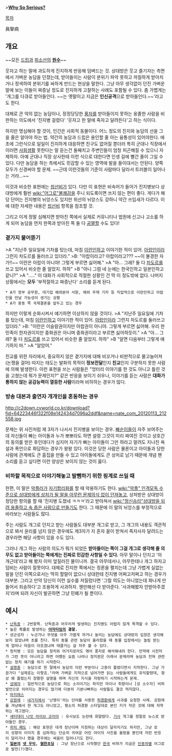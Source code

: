 >'''[[조커(다크 나이트)|Why So Serious?]]'''

[[목차]]

眞摯病

== 개요 ==
~~모든 [[드립]]과 [[취소선]]의 '''[[원수]]'''~~

웃자고 하는 말에 과도하게 진지하게 반응해 덤벼드는 것. 상대방은 웃고 즐기자는 측면에서 가벼운 농담을 던졌는데, 받아들이는 사람이 분위기 파악 못하고 까칠하게 받아치거나 정색하여 분위기를 싸하게 만드는 현상을 말한다. 그냥 아무 생각없이 던진 가벼운 말에 보는 이들이 짜증날 정도로 진지하게 고찰하는 사례도 포함될 수 있다. 좀 가볍게는 '개그를 다큐로 받아들인다. ~~는 옛말이고 지금은 '''인신공격'''으로 받아들인다.~~'라고도 한다.

대체로 큰 악의 없는 농담이나, 정정당당한 [[풍자]]를 받아들이지 못하는 옹졸한 사람을 비판하는 의도에서 '진지병 걸렸다' '웃자고 한 말에 죽자고 달려든다'고 하는 식이다.

하지만 명심해야 할 것이, 인간은 사회적 동물이다. 어느 정도의 진지와 농담의 선을 그을 줄은 알아야 하는 법. 약간의 농담과 드립은 용인할 줄 아는 융통성이 있어야한다. 애초에 그런식으로 일일이 진지하게 대응하면 친구도 없어질 뿐더러 특히 군대나 직장에서 이러면 [[사회생활]] 못한다는 말 듣는건 둘째치고 주변인들이 엄청 피곤해질 수 있으니 자제하자. 아예 군대나 직장 상사한테 이런 식으로 대한다면 인생 길에 빨간 줄이 그일 수 있다. 다만 농담을 하는 측에서도 민감할 수 있는 영역에 발을 들이대서는 안된다. 양쪽 모두가 신경써야 할 문제. ~~근데 이런것들의 기준이 사람마다 달라서 트러블이 일어나는 거라...~~

이것과 비슷한 표현에는 [[씹선비]]가 있다. 다만 이 표현은 비속어가 들어가 진지병보다 상대방에게 훨씬 [[wiki:"어그로"불쾌감]]을 주니 되도록이면 쓰지 않는 편이 좋다. 게다가 해당 단어는 진지병의 뉘앙스도 있지만 위선의 뉘앙스도 강하니 약간 쓰임새가 다르다. 이에 대한 자세한 내용은 [[씹선비]] 항목을 참조할 것.

그리고 이게 정말 심해지면 받아친 쪽에서 실제로 커뮤니티나 법원에 신고나 고소를 하게 되어 농담을 먼저 한쪽과 받아친 쪽 둘 다 [[공멸]]할 수도 있다!

=== 곁가지 물어뜯기 ===
>A "지난주 일요일에 기차를 탔는데, 마침 [[이란인]]하고 이야기한 적이 있어. [[아랍인]]이라 그런지 차도르를 둘러쓰고 있더라."
>B: "아랍이라고? 아랍이라고??? ~~이 불경한 자가!!~~ 이란은 아랍이 아니야! 그렇게 부르면 싫어해."
>A "아... 그래? 둘 다 [[차도르]]를 쓰고 있어서 비슷한 줄 알았지. 하하"
>B "아니 그럼 네 눈에는 한국인하고 일본인하고 같니?"
>A "....."
이 대화가 사회적으로 적절한 상황인 건 딱 이 정도밖에 없다. 나머지 상황에서는 '''모두''' '부적절하고 짜증난다' 소리를 듣게 된다.
 * A가 정부 공무원, 대기업 해외분야 사원, 해외 주재 기자 등 직업적으로 이란인하고 아랍인을 만날 가능성이 생기는 상황
 * A가 중동 쪽 국제결혼을 앞두고 있는 경우

하지만 이렇게 순화시켜서 얘기하면 이상하지 않을 것이다.
>A "지난주 일요일에 기차를 탔는데, 마침 [[이란인]]하고 이야기한 적이 있어. [[아랍인]]이라 그런지 차도르를 둘러쓰고 있더라."
>B: "이란은 이슬람권이지만 아랍권이 아니야. 그렇게 부르면 싫어해. 우리 한민족이 한자권이지만 중화권은 아니며 중화권이라고 부르면 싫어하듯이."
>A "아... 그래? 둘 다 [[차도르]]를 쓰고 있어서 비슷한 줄 알았지. 하하"
>B "알면 다음부터 그렇게 얘기하지 마."
>A "알았어."

친교를 위한 자리에서, 중요하지 않은 곁가지에 대해 비꼬거나 비판적으로 물고늘어져(논쟁을 걸어) 따지는 태도는 발화의 목적이 '''정보전달'''인지 '''친교'''인지 구분하지 못한 사람에 의해 발생한다. 이런 표현을 쓰는 사람들은 "엉터리 이야기를 한 것도 아니고 틀린 것을 고쳤는데 뭐가 문제인지?" 같은 반응을 보이기 쉬우나, 이야기를 듣는 사람은 '''대화가 통하지 않는 공감능력이 열등한 사람'''이라며 비하하는 경우가 많다.

=== 방송 대본과 출연자 개개인을 혼동하는 경우 ===
http://c2down.cyworld.co.kr/download?fid=64223446f322f08e142434d7096a2ddf&name=nate_com_20120113_212558.jpg

문제는 위 사진처럼 제 3자가 나서서 진지병을 보이는 경우. [[빠순이]]들이 자주 보여주는데 자신들이 빠는 아이돌과 누가 뽀뽀라도 하면 설령 그것이 미리 짜여진 것이고 상호간의 동의를 받은 후인데다가 심지어 자기가 빠는 아이돌이 그만 하라고 말려도 지나친 욕설과 폭언으로 화답하는 경우가 왕왕 있다. 이것은 당한 사람은 물론이고 아이돌과 당한 사람에 관계에도 큰 흠집을 만들 수 있고 아이돌에게도 큰 상처로 남기 때문에 개념 팬 소리를 듣고 싶다면 이런 양상은 보이지 않는 것이 옳다.

=== 비하할 목적으로 이야기해놓고 발뺌하기 위한 핑계로 쓰일 때 ===
한편, 이 말은 [[악플러]]가 [[자기합리화]]를 할 때 악용하기도 한다. [[wiki:"악플" 인격모독 수준으로 상대방에게 상처가 될 말을 아무런 문제의식 없이 던져놓고]], 상처받은 상대방이 정당한 항의를 할 때 '진지병 도졌네 ㅋㅋㅋ'라고 받아쳐서 [[wiki:"정신승리"상대방을 되려 옹졸하고 속 좁은 사람으로 만들기]]도 한다. 그 때문에 이 말의 뉘앙스를 부정적으로 바라보는 사람들도 많다.

주는 사람도 개그로 던지고 받는 사람들도 대부분 개그로 받고, 그 개그의 내용도 객관적으로 봐서 윤리를 넘지 않은 경우에도 제3자가 지 혼자 꼴이 받쳐서 죽자사자 달려드는 경우라면 해당 사항이 있을 수도 있다.  

그러나 개그 하는 사람의 의도가 뭐가 되었든 '''받아들이는 쪽이 그걸 개그로 생각해 줄 의무도 없고 받아들이는 쪽에게는 진짜로 민감한 사항일 수 있다.''' 아무 말이나 던지고 '아 개근데'라고 해 봤자 이미 엎질러진 물이니까. 결국 아무데서나, 아무한테나 개그 하자고 덤비는 사람이 잘못이다. 대체로 진지한 쪽에서는 정론을 펼치는데 그냥 가볍게 실없는 말을 던진 이쪽으로서는 딱히 할말이 없으니 상대한테 진지병 어쩌고저쩌고 하는 경우가 대부분. 그리고 만약 당신이 이런 실수를 저질렀다면 '그럴 의도는 아니었는데 화나게 만들어서 죄송하다'고 조용하게 사과하자. 웬만해선 다 받아준다. '사과해봤자 안받아주겠지'라며 되려 자신이 발끈하면 그냥 민폐가 될 뿐이다.

== 예시 ==
 * [[난독증]] : 2번항목. 난독증과 어우러져 발생하는 진지병도 어렵지 않게 목격할 수 있다.
 * 높은 확률로 발생하는 '''[[야자]]타임의 결말.''' 
 * 성군성자 : 누군가나 무엇을 아주 가볍게 까거나 놀리는 농담에도 상대방의 입장은 생각해보지 않았냐며 초를 친다. 특히 동물 관련 농담이 올라왔을 때 동물 입장에서는 놀림 받는게 얼마나 마음이 아프겠냐며 태클거는 걸 자주 볼 수 있다.
 * 정치병 : 모든 농담을 정치와 어거지로라도 엮어 풍자로 해석해내려 한다. 만약에 시전자가 그런 뜻이 아니라고 하면 어쨌든 요즘 나라나 정치판은 이래서 문제라며 농담과 전혀 관련없는 정치 얘기를 하기 시작한다.  
 * [[설명충]] : 농담으로 한 말에서 농담의 이런 부분이나 고증이 틀렸다면서 지적한다. 그냥 가끔가다 "실제로는 이렇죠."라며 가벼운 지적으로 넘어가면 읽는 사람들에게도 유익할텐데, 항상 왜 틀렸는지 장황한 설명을 하며 자신의 지식을 자랑하기 시작하는게 문제.
 * [[성애자]] : 일반적으로 농담으로 하는 소리이기는 하지만 마이너 취향이나 [성 소수자] 비하발언으로 이어지는 경우도 많기에 다분히 기분나빠하는 사람들도 결코 적지않다.  
 * [[마지레스]]
 * [[강원래]] : [[네가지]]에서 '난쟁이'라는 단어를 사용한 [[허경환]]에게 사과를 요청한 사례. 강원래를 겨냥해서 한 개그도 아니었고, 평소의 허경환 스타일대로 본인 키가 작은 것에 대해 자학하는 개그였다.
 * [[새터데이 나잇 라이브 코리아]] : 유사보도 논란에 휘말렸다. [http://news.naver.com/main/read.nhn?mode=LSD&mid=sec&sid1=106&oid=144&aid=0000206470 기사] 개그를 정말로 뉴스로 받아들인 경우.
 * [[히익 페도]] : 해당 표현은 대개 장난이며 지칭하는 대상이 달라지기도 하지만, 그냥 로리 성향의 이미지 좀 심하게는 단순히 귀여운 어린 아이의 사진을 올렸을 뿐인데 저런 반응이 달리거나 했을 경우에는 싸움이 일어나기도 한다.
 * '''[[일본]]의 [[넷 우익]], [[혐한초딩]]''' : 그냥 장난으로 시작했던 [[한국]] 비하가 지금은 [[인종차별]] 어그로로 발전(?)했다.
